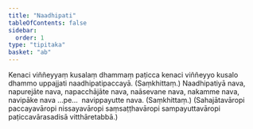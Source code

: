 ```yaml
---
title: "Naadhipati"
tableOfContents: false
sidebar:
  order: 1
type: "tipitaka"
basket: "ab"
---
```



<DynamicBreadcrumb />

<Division number="57">

<Paragraph number="1580">
Kenaci viññeyyaṃ kusalaṃ dhammaṃ paṭicca kenaci viññeyyo kusalo dhammo uppajjati naadhipatipaccayā. (Saṃkhittaṃ.)
</Paragraph>

</Division>
<Division number="58">

<Paragraph number="1581">
Naadhipatiyā nava, napurejāte nava, napacchājāte nava, naāsevane nava, nakamme nava, navipāke nava …pe…  navippayutte nava. (Saṃkhittaṃ.)
</Paragraph>

<Paragraph number="1582">
(Sahajātavāropi paccayavāropi nissayavāropi saṃsaṭṭhavāropi sampayuttavāropi paṭiccavārasadisā vitthāretabbā.)
</Paragraph>
</Division>